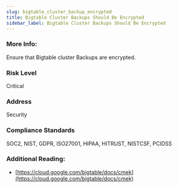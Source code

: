 ```yaml
---
slug: bigtable_cluster_backup_encrypted
title: Bigtable Cluster Backups Should Be Encrypted
sidebar_label: Bigtable Cluster Backups Should Be Encrypted
---
```


### More Info:

Ensure that Bigtable cluster Backups are encrypted.

### Risk Level

Critical

### Address

Security

### Compliance Standards

SOC2, NIST, GDPR, ISO27001, HIPAA, HITRUST, NISTCSF, PCIDSS

### Additional Reading:

- [https://cloud.google.com/bigtable/docs/cmek](https://cloud.google.com/bigtable/docs/cmek) 

